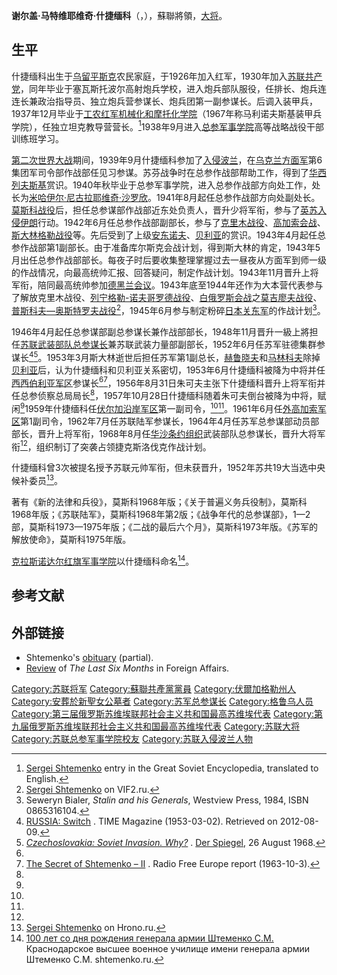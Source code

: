 {{Infobox military person
|name谢尔盖·马特维耶维奇·什捷缅科
|native_name=Сергей Матвеевич Штеменко
|native_name_lang=rus
|birth_date= {{OldStyleDate|1907年|2月20日|2月7日}}
|death_date= {{death date and age|1976|4|23|1907|2|20|df=yes}}
|image=[[File:Sergey_Shtemenko_1.jpg|250px]]
|image_size=230
|caption=谢尔盖·马特维耶维奇·什捷缅科
|birth_place=[[俄羅斯|俄羅斯]][[乌留平斯克|乌留平斯克]]
|death_place=[[蘇聯|蘇聯]][[莫斯科|莫斯科]] 
|placeofburial=[[新圣女公墓|新圣女公墓]]<ref>[http://www.novodevichye.narod.ru/shtemenko-sm.html Штеменко Сергей Матвеевич (1907–1976)] {{webarchive|url=https://web.archive.org/web/20120323171021/http://www.novodevichye.narod.ru/shtemenko-sm.html |date=2012-03-23 }}. Novodevichye.narod.ru. Retrieved on 2012-08-09.</ref>
|placeofburial_label=
|nickname=
|allegiance={{flag|USSR}}（1926年－1976年）
|branch= 
|serviceyears=1926年－1976年
|rank=[[大将_(苏联)|大将]]
|unit=
|commands=[[苏军总参谋长|苏军总参谋长]]
|battles=[[第二次世界大战|第二次世界大战]]
|awards={{{!}} style="background: transparent"
{{!}} {{列宁勋章}} {{!!}} {{红旗勋章}} {{!!}} {{红旗勋章}} {{!!}} {{红旗勋章}}
{{!}}-
{{!}} {{一级苏沃洛夫勋章}} {{!!}} {{一级苏沃洛夫勋章}} {{!!}} {{一级库图佐夫勋章}} {{!!}} {{二级苏沃洛夫勋章}}
{{!}}-
{{!}} {{劳动红旗勋章}} {{!!}} {{红星勋章}}
{{!}}}
|laterwork=
}}
'''谢尔盖·马特维耶维奇·什捷缅科'''（{{lang-ru|Сергей Матвеевич Штеменко}}，{{bd|1907年|2月7日|1976年|4月23日|catIdx=Sh什}}），蘇聯將領，[[大将_(苏联)|大将]]。

==生平==
什捷缅科出生于[[乌留平斯克|乌留平斯克]]农民家庭，于1926年加入红军，1930年加入[[苏联共产党|苏联共产党]]，同年毕业于塞瓦斯托波尔高射炮兵学校，进入炮兵部队服役，任排长、炮兵连连长兼政治指导员、独立炮兵营参谋长、炮兵团第一副参谋长。后调入装甲兵，1937年12月毕业于[[俄羅斯聯邦軍隊綜合軍事學院|工农红军机械化和摩托化学院]]（1967年称马利诺夫斯基装甲兵学院），任独立坦克教导营营长。<ref>[http://encyclopedia2.thefreedictionary.com/Shtemenko,+Sergei Sergei Shtemenko] {{Wayback|url=http://encyclopedia2.thefreedictionary.com/Shtemenko,+Sergei |date=20161220031628 }} entry in the Great Soviet Encyclopedia, translated to English.</ref>1938年9月进入[[总参军事学院|总参军事学院]]高等战略战役干部训练班学习。

[[第二次世界大战|第二次世界大战]]期间，1939年9月什捷缅科参加了[[苏联入侵波兰|入侵波兰]]，在[[乌克兰方面军|乌克兰方面军]]第6集团军司令部作战部任见习参谋。苏芬战争时在总参作战部帮助工作，得到了[[华西列夫斯基|华西列夫斯基]]赏识。1940年秋毕业于总参军事学院，进入总参作战部方向处工作，处长为[[米哈伊尔·尼古拉耶维奇·沙罗欣|米哈伊尔·尼古拉耶维奇·沙罗欣]]。1941年8月起任总参作战部方向处副处长。[[莫斯科战役|莫斯科战役]]后，担任总参谋部作战部近东处负责人，晋升少将军衔，参与了[[英苏入侵伊朗|英苏入侵伊朗]]行动。1942年6月任总参作战部副部长，参与了[[克里木战役|克里木战役]]、[[高加索会战|高加索会战]]、[[斯大林格勒战役|斯大林格勒战役]]等。先后受到了上级[[安东诺夫|安东诺夫]]、[[贝利亚|贝利亚]]的赏识。1943年4月起任总参作战部第1副部长。由于准备库尔斯克会战计划，得到斯大林的肯定，1943年5月出任总参作战部部长。每夜子时后要收集整理掌握过去一昼夜从方面军到师一级的作战情况，向最高统帅汇报、回答疑问，制定作战计划。1943年11月晋升上将军衔，陪同最高统帅参加[[德黑兰会议|德黑兰会议]]。1943年底至1944年还作为大本营代表参与了解放克里木战役、[[列宁格勒-诺夫哥罗德战役|列宁格勒-诺夫哥罗德战役]]、[[白俄罗斯会战|白俄罗斯会战]]之[[莫吉廖夫战役|莫吉廖夫战役]]、[[普斯科夫—奥斯特罗夫战役|普斯科夫—奥斯特罗夫战役]]<ref name=vif2>[http://www.vif2.ru/news/show/genshtabist_ot_boga_ Sergei Shtemenko] {{Wayback|url=http://www.vif2.ru/news/show/genshtabist_ot_boga_ |date=20190404103754 }} on VIF2.ru.</ref>，1945年6月参与制定粉碎[[日本关东军|日本关东军]]的作战计划<ref name="Seweryn">Seweryn Bialer, ''Stalin and his Generals'', Westview Press, 1984, ISBN 0865316104.</ref>。

1946年4月起任总参谋部副总参谋长兼作战部部长，1948年11月晋升一級上將担任[[苏联武装部队总参谋长|苏联武装部队总参谋长]]兼苏联武装力量部副部长，1952年6月任苏军驻德集群参谋长<ref>[http://www.time.com/time/magazine/article/0,9171,822646,00.html RUSSIA: Switch] {{Wayback|url=http://www.time.com/time/magazine/article/0,9171,822646,00.html |date=20130823205323 }}. TIME Magazine (1953-03-02). Retrieved on 2012-08-09.</ref><ref>''[http://www.spiegel.de/spiegel/print/d-45954078.html Czechoslovakia: Soviet Invasion. Why?] {{Wayback|url=http://www.spiegel.de/spiegel/print/d-45954078.html |date=20161220031536 }}''. [[Der_Spiegel|Der Spiegel]], 26 August 1968.</ref>。1953年3月斯大林逝世后担任苏军第1副总长，[[赫鲁晓夫|赫鲁晓夫]]和[[马林科夫|马林科夫]]除掉[[贝利亚|贝利亚]]后，认为什捷缅科和贝利亚关系密切，1953年6月什捷缅科被降为中将并任[[西西伯利亚军区|西西伯利亚军区]]参谋长<ref name=vif2/><ref name=osaarchivum>[http://www.osaarchivum.org/files/holdings/300/8/3/text/61-4-188.shtml The Secret of Shtemenko – II] {{Wayback|url=http://www.osaarchivum.org/files/holdings/300/8/3/text/61-4-188.shtml |date=20120326062715 }}. Radio Free Europe report (1963-10-3).</ref>，1956年8月31日朱可夫主张下什捷缅科晋升上将军衔并任总参侦察总局局长<ref name=vif2/>，1957年10月28日什捷缅科随着朱可夫倒台被降为中将，赋闲<ref name=hrono/>1959年什捷缅科任[[伏尔加沿岸军区|伏尔加沿岸军区]]第一副司令，<ref name=vif2/><ref name=osaarchivum/>。1961年6月任[[外高加索军区|外高加索军区]]第1副司令，1962年7月任苏联陆军参谋长，1964年4月任苏军总参谋部动员部部长，晋升上将军衔，1968年8月任[[华沙条约组织|华沙条约组织]]武装部队总参谋长，晋升大将军衔<ref name=vif2/>，组织制订了突袭占领捷克斯洛伐克作战计划。

什捷缅科曾3次被提名授予苏联元帅军衔，但未获晋升，1952年苏共19大当选中央候补委员<ref name=hrono>[http://www.hrono.ru/biograf/bio_sh/stemenko.php Sergei Shtemenko] {{Wayback|url=http://www.hrono.ru/biograf/bio_sh/stemenko.php |date=20170107201841 }} on Hrono.ru.</ref>。

著有《新的法律和兵役》，莫斯科1968年版；《关于普遍义务兵役制》，莫斯科1968年版；《苏联陆军》，莫斯科1968年第2版；《战争年代的总参谋部》，1—2部，莫斯科1973—1975年版；《二战的最后六个月》，莫斯科1973年版。《苏军的解放使命》，莫斯科1975年版。 

[[克拉斯诺达尔红旗军事学院|克拉斯诺达尔红旗军事学院]]以什捷缅科命名<ref>[http://www.shtemenko.ru/feeds_16.html 100 лет со дня рождения генерала армии Штеменко С.М.] {{Wayback|url=http://www.shtemenko.ru/feeds_16.html |date=20160303191209 }} Краснодарское высшее военное училище имени генерала армии Штеменко С.М. shtemenko.ru.</ref>。

==参考文献==
{{Reflist|35em}}

==外部链接==
*Shtemenko's [http://dlib.eastview.com/browse/doc/13634552 obituary]{{Wayback|url=http://dlib.eastview.com/browse/doc/13634552 |date=20160303175803 }} (partial).
*[http://www.foreignaffairs.com/articles/31376/richard-g-head/the-last-six-months-the-first-authentic-account-of-russias-final Review]{{Wayback|url=http://www.foreignaffairs.com/articles/31376/richard-g-head/the-last-six-months-the-first-authentic-account-of-russias-final |date=20120927072532 }} of ''The Last Six Months'' in Foreign Affairs.

{{DEFAULTSORT:Shtemenko, Sergei}}
{{蘇聯大將}}
[[Category:苏联将军|Category:苏联将军]]
[[Category:蘇聯共產黨黨員|Category:蘇聯共產黨黨員]]
[[Category:伏爾加格勒州人|Category:伏爾加格勒州人]]
[[Category:安葬於新聖女公墓者|Category:安葬於新聖女公墓者]]
[[Category:苏军总参谋长|Category:苏军总参谋长]]
[[Category:格鲁乌人员|Category:格鲁乌人员]]
[[Category:第三届俄罗斯苏维埃联邦社会主义共和国最高苏维埃代表|Category:第三届俄罗斯苏维埃联邦社会主义共和国最高苏维埃代表]]
[[Category:第九届俄罗斯苏维埃联邦社会主义共和国最高苏维埃代表|Category:第九届俄罗斯苏维埃联邦社会主义共和国最高苏维埃代表]]
[[Category:苏联大将|Category:苏联大将]]
[[Category:苏联总参军事学院校友|Category:苏联总参军事学院校友]]
[[Category:苏联入侵波兰人物|Category:苏联入侵波兰人物]]